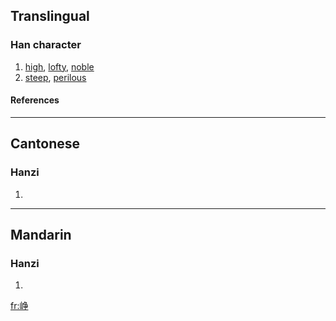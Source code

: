 {{see|崢}}

==Translingual==
===Han character===
{{Han char|rn=46|rad=山|as=06|sn=9|four=|canj=山弓尸木 (UNSD)}}
# [[high]], [[lofty]], [[noble]]
# [[steep]], [[perilous]]
====References====
{{Han ref|kx=0311.061|hdz=10780.220|uh=5CE5|ud=23781}}
----
==Cantonese==
===Hanzi===
{{yue-hanzi|jyut=|y=jang1}}
# {{defn|Cantonese}}
----
==Mandarin==
===Hanzi===
{{cmn-hanzi|tra=崢|pin=[[yín]] (yin2), [[zhēng]] (zheng1)|wg=yin<sup>2</sup>, cheng<sup>1</sup>}}
# {{defn|Mandarin}}

[[fr:峥]]